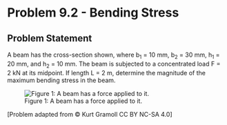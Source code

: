 # Problem 9.2 - Bending Stress {.unnumbered}

## Problem Statement

A beam has the cross-section shown, where b<sub>1</sub> = 10 mm, b<sub>2</sub> = 30 mm, h<sub>1</sub> = 20 mm, and h<sub>2</sub> = 10 mm. The beam is subjected to a concentrated load F = 2 kN at its midpoint. If length L = 2 m, determine the magnitude of the maximum bending stress in the beam.


![Figure 1: A beam has a force applied to it.](images/343.png){fig-alt="A rectangular beam with a rectangular cutout of length 2L stretches from Point A to Point B. A force F is applied at L/2 from A. The beam cross section has a width of 2b1+b2 and a height of 2h1+h2. The cutout has a width of b2 and a height of h1."}

\[Problem adapted from © Kurt Gramoll CC BY NC-SA 4.0\]